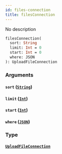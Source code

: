 ```yaml
---
id: files-connection
title: filesConnection
---
```


No description

```graphql
filesConnection(
  sort: String
  limit: Int = 0
  start: Int = 0
  where: JSON
): UploadFileConnection

```

### Arguments

#### `sort` ([`String`](/v1/scalars/string))

#### `limit` ([`Int`](/v1/scalars/int))

#### `start` ([`Int`](/v1/scalars/int))

#### `where` ([`JSON`](/v1/scalars/json))

### Type

#### [`UploadFileConnection`](/v1/objects/upload-file-connection)
